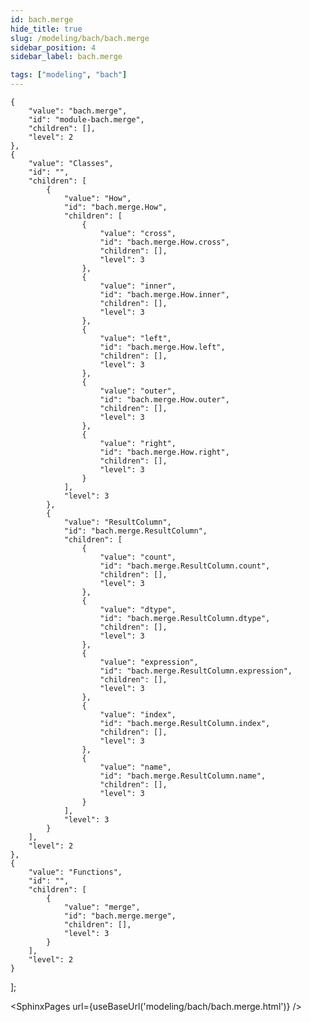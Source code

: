 ```yaml
---
id: bach.merge
hide_title: true
slug: /modeling/bach/bach.merge
sidebar_position: 4
sidebar_label: bach.merge

tags: ["modeling", "bach"]
---
```


    {
        "value": "bach.merge",
        "id": "module-bach.merge",
        "children": [],
        "level": 2
    },
    {
        "value": "Classes",
        "id": "",
        "children": [
            {
                "value": "How",
                "id": "bach.merge.How",
                "children": [
                    {
                        "value": "cross",
                        "id": "bach.merge.How.cross",
                        "children": [],
                        "level": 3
                    },
                    {
                        "value": "inner",
                        "id": "bach.merge.How.inner",
                        "children": [],
                        "level": 3
                    },
                    {
                        "value": "left",
                        "id": "bach.merge.How.left",
                        "children": [],
                        "level": 3
                    },
                    {
                        "value": "outer",
                        "id": "bach.merge.How.outer",
                        "children": [],
                        "level": 3
                    },
                    {
                        "value": "right",
                        "id": "bach.merge.How.right",
                        "children": [],
                        "level": 3
                    }
                ],
                "level": 3
            },
            {
                "value": "ResultColumn",
                "id": "bach.merge.ResultColumn",
                "children": [
                    {
                        "value": "count",
                        "id": "bach.merge.ResultColumn.count",
                        "children": [],
                        "level": 3
                    },
                    {
                        "value": "dtype",
                        "id": "bach.merge.ResultColumn.dtype",
                        "children": [],
                        "level": 3
                    },
                    {
                        "value": "expression",
                        "id": "bach.merge.ResultColumn.expression",
                        "children": [],
                        "level": 3
                    },
                    {
                        "value": "index",
                        "id": "bach.merge.ResultColumn.index",
                        "children": [],
                        "level": 3
                    },
                    {
                        "value": "name",
                        "id": "bach.merge.ResultColumn.name",
                        "children": [],
                        "level": 3
                    }
                ],
                "level": 3
            }
        ],
        "level": 2
    },
    {
        "value": "Functions",
        "id": "",
        "children": [
            {
                "value": "merge",
                "id": "bach.merge.merge",
                "children": [],
                "level": 3
            }
        ],
        "level": 2
    }
];




<SphinxPages url={useBaseUrl('modeling/bach/bach.merge.html')} />
